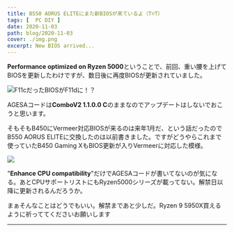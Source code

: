 ```yaml
---
title: B550 AORUS ELITEにまた新BIOSが来ているよ（T▽T）
tags: [  PC DIY ]
date: 2020-11-03
path: blog/2020-11-03
cover: ./img.png
excerpt: New BIOS arrived...
---
```


**Performance optimized on Ryzen 5000**ということで、<Link to="/blog/2020-10-31">前回、重い腰を上げてBIOSを更新</Link>したわけですが、数日後に再度BIOSが更新されていました。

![F11cだったBIOSがF11dに！？](./img.png)

AGESAコードは**ComboV2 1.1.0.0 C**のままなのでアップデートはしないでおこうと思います。

そもそもB450にVermeer対応BIOSが来るのは来年1月だ、という話だったので<Link to="/blog/2020-10-21">B550 AORUS ELITEに交換した</Link>のは以前書きました。ですがどうやらこれまで使っていたB450 Gaming XもBIOS更新が入りVermeerに対応した模様。

![](./img1.png)

"**Enhance CPU compatibility**"だけでAGESAコードが書いてないのが気になる。あとCPUサポートリストにもRyzen5000シリーズが載ってない。解禁日以降に更新されるんだろうか。

まぁそんなことはどうでもいい。解禁まであと少しだ。Ryzen 9 5950X買えるように祈っててくださいお願いします

---